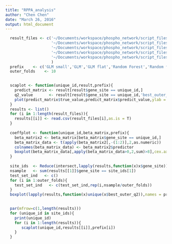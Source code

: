 ```yaml
---
title: "RPPA_analysis"
author: "Chen Chen"
date: "March 26, 2016"
output: html_document
---
```



```r
  result_files <- c('~/Documents/workspace/phospho_network/script_files/TCGA_analysis/result_matrix_small_lasso.csv',
                    '~/Documents/workspace/phospho_network/script_files/TCGA_analysis/result_matrix_all_rna.csv',
                    '~/Documents/workspace/phospho_network/script_files/TCGA_analysis/result_matrix_no_network.csv',
                    '~/Documents/workspace/phospho_network/script_files/TCGA_analysis/random_forest/result_matrix_rf.csv',
                    '~/Documents/workspace/phospho_network/script_files/TCGA_analysis/random_forest/result_matrix_rf_no_network.csv'
                    )
  prefix    <- c('GLM small','GLM','GLM flat','Random Forest','Random forest flat')
  outer_folds    <- 10

      
  scaplot <- function(unique_id,result,prefix){
    predict_matrix <- result[result$gene_site == unique_id,]
    q2_value       <- result[result$gene_site == unique_id,'best_outer_q2'][1]
    plot(predict_matrix$true_value,predict_matrix$predict_value,ylab = paste('Prediction Q2=',round(q2_value,4)),xlab = 'True value',main = paste(prefix,unique_id),col = test_set_ind)
  }
  results <- list()
  for (i in 1:length(result_files)){
    results[[i]] <- read.csv(result_files[i],as.is = T)
  }
  
  coeffplot <- function(unique_id,beta_matrix,prefix){
    beta_matrix2 <- beta_matrix[beta_matrix$gene_site == unique_id,]
    beta_matrix_data <- t(apply(beta_matrix2[,-(1:2)],2,as.numeric))
    colnames(beta_matrix_data) <- beta_matrix2$predictor
    boxplot(beta_matrix_data[,apply(beta_matrix_data>0,2,sum)>8],cex.axis=0.6,las = 2, main = paste(unique_id,prefix))
  }
  
  site_ids  <- Reduce(intersect,lapply(results,function(x)x$gene_site))
  nsample   <- sum(results[[1]]$gene_site == site_ids[1])
  test_set_ind   <- c()
  for (i in 1:outer_folds){
    test_set_ind   <- c(test_set_ind,rep(i,nsample/outer_folds))
  }
  boxplot(lapply(results,function(x)unique(x$best_outer_q2)),names = prefix)
  

  par(mfrow=c(1,length(results)))
  for (unique_id in site_ids){
    print(unique_id)
    for (i in 1:length(results)){
       scaplot(unique_id,results[[i]],prefix[i])
    }
  }

```

